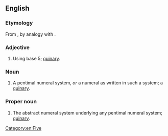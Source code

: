 ==English==

===Etymology===
From {{m|en|pent-}}, by analogy with {{m|en|decimal}}.

===Adjective===
{{en-adj|-}}

# {{label|en|rare|of a positional numeral system}} Using base 5; [[quinary]].

===Noun===
{{en-noun}}

# {{label|en|rare}} A pentimal numeral system, ''or'' a numeral as written in such a system; a [[quinary]].

===Proper noun===
{{en-proper noun}}

# {{label|en|rare}} The abstract numeral system underlying any pentimal numeral system; [[quinary]].

[[Category:en:Five]]